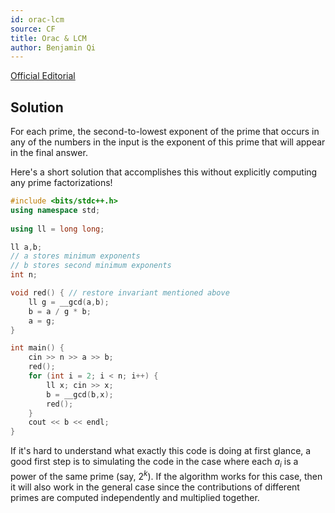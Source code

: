 ```yaml
---
id: orac-lcm
source: CF
title: Orac & LCM
author: Benjamin Qi
---
```


[Official Editorial](https://codeforces.com/blog/entry/77284)

## Solution

For each prime, the second-to-lowest exponent of the prime that occurs in any of the numbers in the input is the exponent of this prime that will appear in the final answer. 

Here's a short solution that accomplishes this without explicitly computing any prime factorizations!

```cpp
#include <bits/stdc++.h>
using namespace std;
 
using ll = long long;

ll a,b; 
// a stores minimum exponents
// b stores second minimum exponents
int n;

void red() { // restore invariant mentioned above
	ll g = __gcd(a,b);
	b = a / g * b;
	a = g;
}

int main() {
	cin >> n >> a >> b;
	red();
	for (int i = 2; i < n; i++) {
		ll x; cin >> x; 
		b = __gcd(b,x);
		red();
	}
	cout << b << endl;
}
```

If it's hard to understand what exactly this code is doing at first glance, a good first step is to simulating the code in the case where each $a_i$ is a power of the same prime (say, $2^k$). If the algorithm works for this case, then it will also work in the general case since the contributions of different primes are computed independently and multiplied together.

<!-- the GCD function is [multiplicative](https://en.wikipedia.org/wiki/Multiplicative_function). -->
